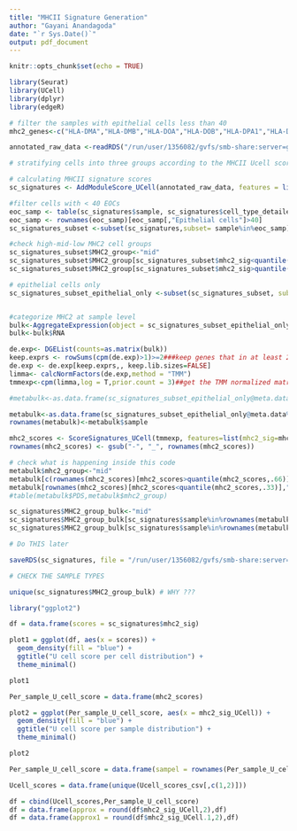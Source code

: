 ```yaml
---
title: "MHCII Signature Generation"
author: "Gayani Anandagoda"
date: "`r Sys.Date()`"
output: pdf_document
---
```


```r
knitr::opts_chunk$set(echo = TRUE)
```


```r
library(Seurat)
library(UCell)
library(dplyr)
library(edgeR)
```


```r
# filter the samples with epithelial cells less than 40
mhc2_genes<-c("HLA-DMA","HLA-DMB","HLA-DOA","HLA-DOB","HLA-DPA1","HLA-DPB1","HLA-DQA1","HLA-DQA2","HLA-DQB1","HLA-DRA","HLA-DRB1","HLA-DRB5","CD74")

annotated_raw_data <-readRDS("/run/user/1356082/gvfs/smb-share:server=group3.ad.helsinki.fi,share=h345/afarkkilab/Data/13_sciset/launonen_cancercell_allcells_allannot.RDS")

```


```r
# stratifying cells into three groups according to the MHCII Ucell scores

# calculating MHCII signature scores
sc_signatures <- AddModuleScore_UCell(annotated_raw_data, features = list(mhc2_sig=mhc2_genes), name = NULL,ncores = 10)

#filter cells with < 40 EOCs
eoc_samp <- table(sc_signatures$sample, sc_signatures$cell_type_detailed)
eoc_samp <- rownames(eoc_samp)[eoc_samp[,"Epithelial cells"]>40]
sc_signatures_subset <-subset(sc_signatures,subset= sample%in%eoc_samp)

#check high-mid-low MHC2 cell groups 
sc_signatures_subset$MHC2_group<-"mid"
sc_signatures_subset$MHC2_group[sc_signatures_subset$mhc2_sig<quantile(sc_signatures_subset$mhc2_sig,.33)]<-"low"
sc_signatures_subset$MHC2_group[sc_signatures_subset$mhc2_sig>quantile(sc_signatures_subset$mhc2_sig,.66)]<-"high"
```


```r
# epithelial cells only
sc_signatures_subset_epithelial_only <-subset(sc_signatures_subset, subset=cell_type_detailed=="Epithelial cells")


#categorize MHC2 at sample level
bulk<-AggregateExpression(object = sc_signatures_subset_epithelial_only, group.by = "sample",slot="counts")
bulk<-bulk$RNA

de.exp<- DGEList(counts=as.matrix(bulk))
keep.exprs <- rowSums(cpm(de.exp)>1)>=2###keep genes that in at least 2 samples  has cpm>1
de.exp <- de.exp[keep.exprs,, keep.lib.sizes=FALSE]
limma<- calcNormFactors(de.exp,method = "TMM")
tmmexp<-cpm(limma,log = T,prior.count = 3)##get the TMM normalized matrix (counts*1000000/(lib.size*norm.factors)),

```

```r
#metabulk<-as.data.frame(sc_signatures_subset_epithelial_only@meta.data%>%select(sample,patient,PDS,HRD)%>%group_by(sample,patient,PDS,HRD)%>%distinct())

metabulk<-as.data.frame(sc_signatures_subset_epithelial_only@meta.data%>%select(sample,patient)%>%group_by(sample,patient)%>%distinct())
rownames(metabulk)<-metabulk$sample

mhc2_scores <- ScoreSignatures_UCell(tmmexp, features=list(mhc2_sig=mhc2_genes))
rownames(mhc2_scores) <- gsub("-", "_", rownames(mhc2_scores))

# check what is happening inside this code
metabulk$mhc2_group<-"mid"
metabulk[c(rownames(mhc2_scores)[mhc2_scores>quantile(mhc2_scores,.66)]),"mhc2_group"]<-"high" #higher quantile 0.165
metabulk[rownames(mhc2_scores)[mhc2_scores<quantile(mhc2_scores,.33)],"mhc2_group"]<-"low" #lower  quantile 0.06
#table(metabulk$PDS,metabulk$mhc2_group)

```

```r

sc_signatures$MHC2_group_bulk<-"mid"
sc_signatures$MHC2_group_bulk[sc_signatures$sample%in%rownames(metabulk)[metabulk$mhc2_group=="low"]]<-"low"
sc_signatures$MHC2_group_bulk[sc_signatures$sample%in%rownames(metabulk)[metabulk$mhc2_group=="high"]]<-"high"
```

```r
# Do THIS later

saveRDS(sc_signatures, file = "/run/user/1356082/gvfs/smb-share:server=group3.ad.helsinki.fi,share=h345/afarkkilab/Projects/NKI/Single_Cell_LR_Annalysis/input/launonen_cancercell_allcells_allannot_Ucell_scores_included.RDS")
```

```r
# CHECK THE SAMPLE TYPES

unique(sc_signatures$MHC2_group_bulk) # WHY ???

```


```r
library("ggplot2")

df = data.frame(scores = sc_signatures$mhc2_sig)

plot1 = ggplot(df, aes(x = scores)) +
  geom_density(fill = "blue") +
  ggtitle("U cell score per cell distribution") +
  theme_minimal()

plot1
```

```r
Per_sample_U_cell_score = data.frame(mhc2_scores)

plot2 = ggplot(Per_sample_U_cell_score, aes(x = mhc2_sig_UCell)) +
  geom_density(fill = "blue") +
  ggtitle("U cell score per sample distribution") +
  theme_minimal()

plot2
```

```r
Per_sample_U_cell_score = data.frame(sampel = rownames(Per_sample_U_cell_score),Per_sample_U_cell_score)

Ucell_scores = data.frame(unique(Ucell_scores_csv[,c(1,2)]))

df = cbind(Ucell_scores,Per_sample_U_cell_score)
df = data.frame(approx = round(df$mhc2_sig_UCell,2),df)
df = data.frame(approx1 = round(df$mhc2_sig_UCell.1,2),df)
```




